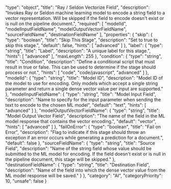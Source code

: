   "type": "object",
  "title": "Ray / Seldon Vectorize Field",
  "description": "Invokes Ray or Seldon machine learning model to encode a string field to a vector representation. Will be skipped if the field to encode doesn't exist or is null on the pipeline document.",
  "required": [
    "modelId",
    "modelInputFieldName",
    "modelOutputVectorFieldName",
    "sourceFieldName",
    "destinationFieldName"
  ],
  "properties": {
    "skip": {
      "type": "boolean",
      "title": "Skip This Stage",
      "description": "Set to true to skip this stage.",
      "default": false,
      "hints": [
        "advanced"
      ]
    },
    "label": {
      "type": "string",
      "title": "Label",
      "description": "A unique label for this stage.",
      "hints": [
        "advanced"
      ],
      "maxLength": 255
    },
    "condition": {
      "type": "string",
      "title": "Condition",
      "description": "Define a conditional script that must result in true or false. This can be used to determine if the stage should process or not.",
      "hints": [
        "code",
        "code/javascript",
        "advanced"
      ]
    },
    "modelId": {
      "type": "string",
      "title": "Model ID",
      "description": "Model ID of the model to use for encoding. Only models which accept a single string parameter and return a single dense vector value per input are supported."
    },
    "modelInputFieldName": {
      "type": "string",
      "title": "Model Input Field",
      "description": "Name to specify for the input parameter when sending the text to encode to the chosen ML model",
      "default": "text",
      "hints": [
        "advanced"
      ]
    },
    "modelOutputVectorFieldName": {
      "type": "string",
      "title": "Model Output Vector Field",
      "description": "The name of the field in the ML model response that contains the vector encoding.",
      "default": "vector",
      "hints": [
        "advanced"
      ]
    },
    "failOnError": {
      "type": "boolean",
      "title": "Fail on Error",
      "description": "Flag to indicate if this stage should throw an exception if an error occurs while generating a prediction for a document.",
      "default": false
    },
    "sourceFieldName": {
      "type": "string",
      "title": "Source Field",
      "description": "Name of the string field whose value should be submitted to the ML model for encoding. If the field doesn't exist or is null in the pipeline document, this stage will be skipped."
    },
    "destinationFieldName": {
      "type": "string",
      "title": "Destination Field",
      "description": "Name of the field into which the dense vector value from the ML model response will be saved."
    }
  },
  "category": "AI",
  "categoryPriority": 10,
  "unsafe": false
}
